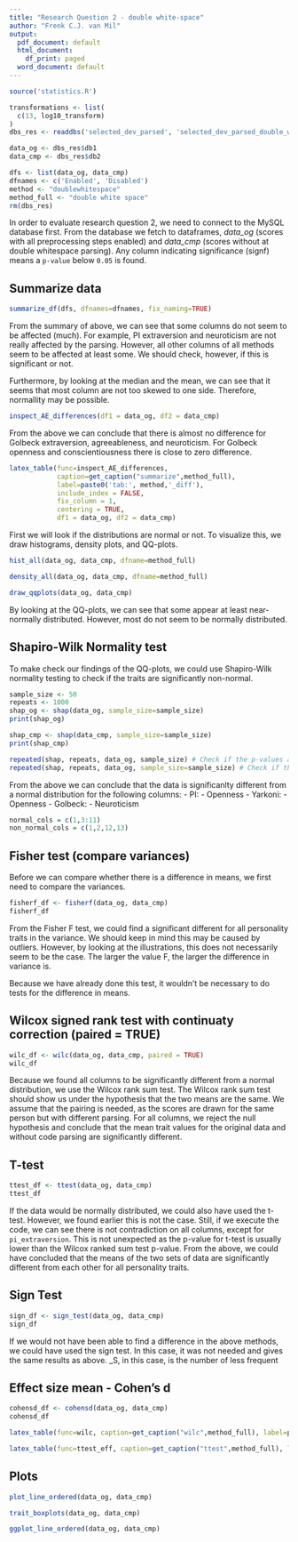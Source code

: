 ```yaml
---
title: "Research Question 2 - double white-space"
author: "Frenk C.J. van Mil"
output:
  pdf_document: default
  html_document:
    df_print: paged
  word_document: default
---
```


```r
source('statistics.R')
```

```r
transformations <- list(
  c(13, log10_transform)
)
dbs_res <- readdbs('selected_dev_parsed', 'selected_dev_parsed_double_whitespace', transformations=transformations)

data_og <- dbs_res$db1
data_cmp <- dbs_res$db2

dfs <- list(data_og, data_cmp)
dfnames <- c('Enabled', 'Disabled')
method <- "doublewhitespace"
method_full <- "double white space"
rm(dbs_res)
```

In order to evaluate research question 2, we need to connect to the MySQL database first. From the database we fetch to dataframes, _data\_og_ (scores with all preprocessing steps enabled) and _data\_cmp_ (scores without at double whitespace parsing). Any column indicating significance (signf) means a `p-value` below `0.05` is found.

## Summarize data
```r
summarize_df(dfs, dfnames=dfnames, fix_naming=TRUE)
```

From the summary of above, we can see that some columns do not seem to be affected (much). For example, PI extraversion and neuroticism are not really affected by the parsing. However, all other columns of all methods seem to be affected at least some. We should check, however, if this is significant or not.

Furthermore, by looking at the median and the mean, we can see that it seems that most column are not too skewed to one side. Therefore, normallity may be possible.

```r
inspect_AE_differences(df1 = data_og, df2 = data_cmp)
```
From the above we can conclude that there is almost no difference for Golbeck extraversion, agreeableness, and neuroticism. For Golbeck openness and conscientiousness there is close to zero difference.

```r
latex_table(func=inspect_AE_differences, 
            caption=get_caption("summarize",method_full),
            label=paste0('tab:', method,'_diff'),
            include_index = FALSE,
            fix_column = 1,
            centering = TRUE,
            df1 = data_og, df2 = data_cmp)
```


First we will look if the distributions are normal or not. To visualize this, we draw histograms, density plots, and QQ-plots.

```r
hist_all(data_og, data_cmp, dfname=method_full)
```

```r
density_all(data_og, data_cmp, dfname=method_full)
```

```r
draw_qqplots(data_og, data_cmp)
```

By looking at the QQ-plots, we can see that some appear at least near-normally distributed. However, most do not seem to be normally distributed.


## Shapiro-Wilk Normality test
To make check our findings of the QQ-plots, we could use Shapiro-Wilk normality testing to check if the traits are significantly non-normal.
```r
sample_size <- 50
repeats <- 1000
shap_og <- shap(data_og, sample_size=sample_size)
print(shap_og)

shap_cmp <- shap(data_cmp, sample_size=sample_size)
print(shap_cmp)

repeated(shap, repeats, data_og, sample_size) # Check if the p-values are most of the time right.
repeated(shap, repeats, data_og, sample_size=sample_size) # Check if the p-values are most of the time right.
```


From the above we can conclude that the data is significanlty different from a normal distribution for the following columns:
- PI:
  - Openness
- Yarkoni:
  - Openness
- Golbeck:
  - Neuroticism
```r
normal_cols = c(1,3:11)
non_normal_cols = c(1,2,12,13)
```

## Fisher test (compare variances)
Before we can compare whether there is a difference in means, we first need to compare the variances.

```r
fisherf_df <- fisherf(data_og, data_cmp)
fisherf_df
```
From the Fisher F test, we could find a significant different for all personality traits in the variance. We should keep in mind this may be caused by outliers. However, by looking at the illustrations, this does not necessarily seem to be the case. The larger the value F, the larger the difference in variance is.

Because we have already done this test, it wouldn't be necessary to do tests for the difference in means.

## Wilcox signed rank test with continuaty correction (paired = TRUE)
```r
wilc_df <- wilc(data_og, data_cmp, paired = TRUE)
wilc_df
```

Because we found all columns to be significantly different from a normal distribution, we use the Wilcox rank sum test. The Wilcox rank sum test should show us under the hypothesis that the two means are the same. We assume that the pairing is needed, as the scores are drawn for the same person but with different parsing.
For all columns, we reject the null hypothesis and conclude that the mean trait values for the original data and without code parsing are significantly different.

## T-test
```r
ttest_df <- ttest(data_og, data_cmp)
ttest_df
```

If the data would be normally distributed, we could also have used the t-test. However, we found earlier this is not the case.
Still, if we execute the code, we can see there is not contradiction on all columns, except for `pi_extraversion`. This is not unexpected as the p-value for t-test is usually lower than the Wilcox ranked sum test p-value.
From the above, we could have concluded that the means of the two sets of data are significantly different from each other for all personality traits.

## Sign Test
```r
sign_df <- sign_test(data_og, data_cmp)
sign_df
```

If we would not have been able to find a difference in the above methods, we could have used the sign test. In this case, it was not needed and gives the same results as above.
_S, in this case, is the number of less frequent 

## Effect size mean - Cohen's d
```r
cohensd_df <- cohensd(data_og, data_cmp)
cohensd_df
```

```r
latex_table(func=wilc, caption=get_caption("wilc",method_full), label=paste0("tab:",method,"_wilcox"), df1=data_og[,non_normal_cols], df2=data_cmp[,non_normal_cols], paired=TRUE)
```

```r
latex_table(func=ttest_eff, caption=get_caption("ttest",method_full), label=paste0("tab:",method,"_ttest"), df1=data_og[,normal_cols], df2=data_cmp[,normal_cols], paired=TRUE)
```

## Plots
```r
plot_line_ordered(data_og, data_cmp)
```

```r
trait_boxplots(data_og, data_cmp)
```

```r
ggplot_line_ordered(data_og, data_cmp)
```
